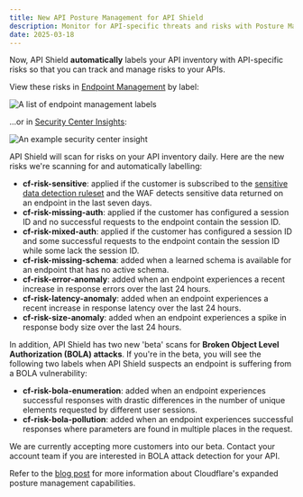 ```yaml
---
title: New API Posture Management for API Shield
description: Monitor for API-specific threats and risks with Posture Management for API Shield
date: 2025-03-18
---
```


Now, API Shield **automatically** labels your API inventory with API-specific risks so that you can track and manage risks to your APIs.

View these risks in [Endpoint Management](/api-shield/management-and-monitoring/) by label:

![A list of endpoint management labels](~/assets/images/changelog/api-shield/endpoint-management-label.png)

...or in [Security Center Insights](/security-center/security-insights/):

![An example security center insight](~/assets/images/changelog/api-shield/posture-management-insight.png)

API Shield will scan for risks on your API inventory daily. Here are the new risks we're scanning for and automatically labelling:

- **cf-risk-sensitive**: applied if the customer is subscribed to the [sensitive data detection ruleset](/waf/managed-rules/reference/sensitive-data-detection/) and the WAF detects sensitive data returned on an endpoint in the last seven days.
- **cf-risk-missing-auth**: applied if the customer has configured a session ID and no successful requests to the endpoint contain the session ID.
- **cf-risk-mixed-auth**: applied if the customer has configured a session ID and some successful requests to the endpoint contain the session ID while some lack the session ID.
- **cf-risk-missing-schema**: added when a learned schema is available for an endpoint that has no active schema.
- **cf-risk-error-anomaly**: added when an endpoint experiences a recent increase in response errors over the last 24 hours.
- **cf-risk-latency-anomaly**: added when an endpoint experiences a recent increase in response latency over the last 24 hours.
- **cf-risk-size-anomaly**: added when an endpoint experiences a spike in response body size over the last 24 hours.

In addition, API Shield has two new 'beta' scans for **Broken Object Level Authorization (BOLA) attacks**. If you're in the beta, you will see the following two labels when API Shield suspects an endpoint is suffering from a BOLA vulnerability:

- **cf-risk-bola-enumeration**: added when an endpoint experiences successful responses with drastic differences in the number of unique elements requested by different user sessions.
- **cf-risk-bola-pollution**: added when an endpoint experiences successful responses where parameters are found in multiple places in the request.

We are currently accepting more customers into our beta. Contact your account team if you are interested in BOLA attack detection for your API.

Refer to the [blog post](https://blog.cloudflare.com/cloudflare-security-posture-management/) for more information about Cloudflare's expanded posture management capabilities.
